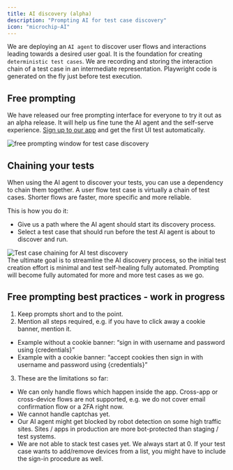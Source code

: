 ```yaml
---
title: AI discovery (alpha)
description: "Prompting AI for test case discovery"
icon: "microchip-AI"
---
```


We are deploying an `AI agent` to discover user flows and interactions leading towards a desired user goal.
It is the foundation for creating `deterministic test cases`. We are recording and storing the interaction chain of a test case in an intermediate representation.
Playwright code is generated on the fly just before test execution.

## Free prompting

We have released our free prompting interface for everyone to try it out as an alpha release. It will help us fine tune the AI agent and the self-serve experience.
[Sign up to our app](https://app.octomind.dev/setup/url?utm_source=docs&utm_medium=txt-lnk) and get the first UI test automatically.

<Frame caption="Free prompting window for test case discovery, screenshot 10/2023">
  <img
    src="images/free-prompting-UX.png"
    alt="free prompting window for test case discovery"
  />
</Frame>

## Chaining your tests

When using the AI agent to discover your tests, you can use a dependency to chain them together. A user flow test case is virtually a chain of test cases. Shorter flows are faster, more specific and more reliable.

This is how you do it:

- Give us a path where the AI agent should start its discovery process.
- Select a test case that should run before the test AI agent is about to discover and run.

<Frame caption="Test case chaining for AI test case discovery, screenshot 10/2023">
  <img
    src="images/changelog/test-case-chaining.png"
    alt="Test case chaining for AI test discovery"
  />
</Frame>

<div class="mt-8" />

<Info>
  The ultimate goal is to streamline the AI discovery process, so the initial
  test creation effort is minimal and test self-healing fully automated.
  Prompting will become fully automated for more and more test cases as we go.
</Info>

## Free prompting best practices - work in progress

1. Keep prompts short and to the point.
2. Mention all steps required, e.g. if you have to click away a cookie banner, mention it.

- Example without a cookie banner: “sign in with username and password using \{credentials\}”
- Example with a cookie banner: “accept cookies then sign in with username and password using \{credentials\}”

3. These are the limitations so far:

- We can only handle flows which happen inside the app. Cross-app or cross-device flows are not supported, e.g. we do not cover email confirmation flow or a 2FA right now.
- We cannot handle captchas yet.
- Our AI agent might get blocked by robot detection on some high traffic sites. Sites / apps in production are more bot-protected than staging / test systems.
- We are not able to stack test cases yet. We always start at 0. If your test case wants to add/remove devices from a list, you might have to include the sign-in procedure as well.
